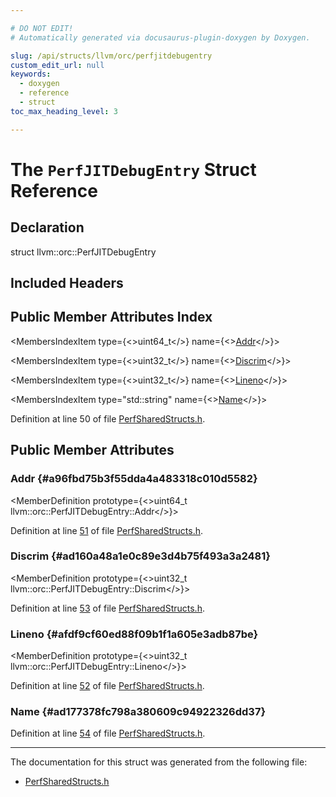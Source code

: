 ```yaml
---

# DO NOT EDIT!
# Automatically generated via docusaurus-plugin-doxygen by Doxygen.

slug: /api/structs/llvm/orc/perfjitdebugentry
custom_edit_url: null
keywords:
  - doxygen
  - reference
  - struct
toc_max_heading_level: 3

---
```





# The `PerfJITDebugEntry` Struct Reference

<DoxygenPage pluginConfig={pluginConfig}>



## Declaration

<CodeBlock>struct llvm::orc::PerfJITDebugEntry</CodeBlock>

## Included Headers

<IncludesList>
<IncludesListItem
  filePath="llvm/ExecutionEngine/Orc/Shared/PerfSharedStructs.h"
  permalink="/docs/api/files/include/include/llvm/include/llvm/executionengine/include/llvm/executionengine/orc/include/llvm/executionengine/orc/shared/perfsharedstructs-h"
  isLocal="true" />
</IncludesList>

## Public Member Attributes Index

<MembersIndex>

<MembersIndexItem
  type={<>uint64&#95;t</>}
  name={<><a href="#a96fbd75b3f55dda4a483318c010d5582">Addr</a></>}>
</MembersIndexItem>

<MembersIndexItem
  type={<>uint32&#95;t</>}
  name={<><a href="#ad160a48a1e0c89e3d4b75f493a3a2481">Discrim</a></>}>
</MembersIndexItem>

<MembersIndexItem
  type={<>uint32&#95;t</>}
  name={<><a href="#afdf9cf60ed88f09b1f1a605e3adb87be">Lineno</a></>}>
</MembersIndexItem>

<MembersIndexItem
  type="std::string"
  name={<><a href="#ad177378fc798a380609c94922326dd37">Name</a></>}>
</MembersIndexItem>

</MembersIndex>


Definition at line 50 of file <a href="/docs/api/files/include/include/llvm/include/llvm/executionengine/include/llvm/executionengine/orc/include/llvm/executionengine/orc/shared/perfsharedstructs-h">PerfSharedStructs.h</a>.

<SectionDefinition>

## Public Member Attributes

### Addr {#a96fbd75b3f55dda4a483318c010d5582}

<MemberDefinition
  prototype={<>uint64&#95;t llvm::orc::PerfJITDebugEntry::Addr</>}>

Definition at line <a href="/docs/api/files/include/include/llvm/include/llvm/executionengine/include/llvm/executionengine/orc/include/llvm/executionengine/orc/shared/perfsharedstructs-h/#l00051">51</a> of file <a href="/docs/api/files/include/include/llvm/include/llvm/executionengine/include/llvm/executionengine/orc/include/llvm/executionengine/orc/shared/perfsharedstructs-h">PerfSharedStructs.h</a>.
</MemberDefinition>

### Discrim {#ad160a48a1e0c89e3d4b75f493a3a2481}

<MemberDefinition
  prototype={<>uint32&#95;t llvm::orc::PerfJITDebugEntry::Discrim</>}>

Definition at line <a href="/docs/api/files/include/include/llvm/include/llvm/executionengine/include/llvm/executionengine/orc/include/llvm/executionengine/orc/shared/perfsharedstructs-h/#l00053">53</a> of file <a href="/docs/api/files/include/include/llvm/include/llvm/executionengine/include/llvm/executionengine/orc/include/llvm/executionengine/orc/shared/perfsharedstructs-h">PerfSharedStructs.h</a>.
</MemberDefinition>

### Lineno {#afdf9cf60ed88f09b1f1a605e3adb87be}

<MemberDefinition
  prototype={<>uint32&#95;t llvm::orc::PerfJITDebugEntry::Lineno</>}>

Definition at line <a href="/docs/api/files/include/include/llvm/include/llvm/executionengine/include/llvm/executionengine/orc/include/llvm/executionengine/orc/shared/perfsharedstructs-h/#l00052">52</a> of file <a href="/docs/api/files/include/include/llvm/include/llvm/executionengine/include/llvm/executionengine/orc/include/llvm/executionengine/orc/shared/perfsharedstructs-h">PerfSharedStructs.h</a>.
</MemberDefinition>

### Name {#ad177378fc798a380609c94922326dd37}

<MemberDefinition
  prototype="std::string llvm::orc::PerfJITDebugEntry::Name">

Definition at line <a href="/docs/api/files/include/include/llvm/include/llvm/executionengine/include/llvm/executionengine/orc/include/llvm/executionengine/orc/shared/perfsharedstructs-h/#l00054">54</a> of file <a href="/docs/api/files/include/include/llvm/include/llvm/executionengine/include/llvm/executionengine/orc/include/llvm/executionengine/orc/shared/perfsharedstructs-h">PerfSharedStructs.h</a>.
</MemberDefinition>

</SectionDefinition>

<hr/>

The documentation for this struct was generated from the following file:

<ul>
<li><a href="/docs/api/files/include/include/llvm/include/llvm/executionengine/include/llvm/executionengine/orc/include/llvm/executionengine/orc/shared/perfsharedstructs-h">PerfSharedStructs.h</a></li>
</ul>

</DoxygenPage>
